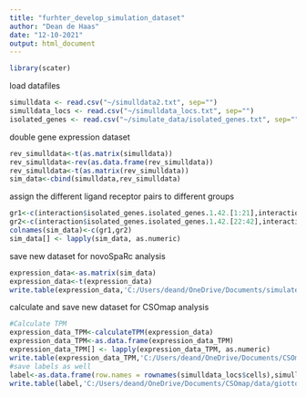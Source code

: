 ---
title: "furhter_develop_simulation_dataset"
author: "Dean de Haas"
date: "12-10-2021"
output: html_document
---


```{r setup, include=FALSE}
library(scater)

```

load datafiles

```{r setup}
simulldata <- read.csv("~/simulldata2.txt", sep="")
simulldata_locs <- read.csv("~/simulldata_locs.txt", sep="")
isolated_genes <- read.csv("~/simulate_data/isolated_genes.txt", sep="")
```

double gene expression dataset

```{r cars}
rev_simulldata<-t(as.matrix(simulldata))
rev_simulldata<-rev(as.data.frame(rev_simulldata))
rev_simulldata<-t(as.matrix(rev_simulldata))
sim_data<-cbind(simulldata,rev_simulldata)
```

assign the different ligand receptor pairs to different groups

```{r pressure, echo=FALSE}
gr1<-c(interaction$isolated_genes.isolated_genes.1.42.[1:21],interaction$isolated_genes.isolated_genes.44.85.[1:21])
gr2<-c(interaction$isolated_genes.isolated_genes.1.42.[22:42],interaction$isolated_genes.isolated_genes.44.85.[22:42])
colnames(sim_data)<-c(gr1,gr2)
sim_data[] <- lapply(sim_data, as.numeric)

```

save new dataset for novoSpaRc analysis

```{r pressure, echo=FALSE}
expression_data<-as.matrix(sim_data)
expression_data<-t(expression_data)
write.table(expression_data,'C:/Users/deand/OneDrive/Documents/simulate_data/novoSpaRc/novosparc_expressions_the422_two_interactionish_groups_spatial_genes.txt',sep = '\t',dec = ",")

```

calculate and save new dataset for CSOmap analysis 

```{r cars}
#Calculate TPM
expression_data_TPM<-calculateTPM(expression_data)
expression_data_TPM<-as.data.frame(expression_data_TPM)
expression_data_TPM[] <- lapply(expression_data_TPM, as.numeric)
write.table(expression_data_TPM,'C:/Users/deand/OneDrive/Documents/CSOmap/data/giotto_422_sim_interactionish/TPM3.txt',sep = '\t',dec = ",")
#save labels as well
label<-as.data.frame(row.names = rownames(simulldata_locs$cells),simulldata_locs$group)
write.table(label,'C:/Users/deand/OneDrive/Documents/CSOmap/data/giotto_422_sim_interactionish/label.txt',sep = '\t',col.names = FALSE)

```
